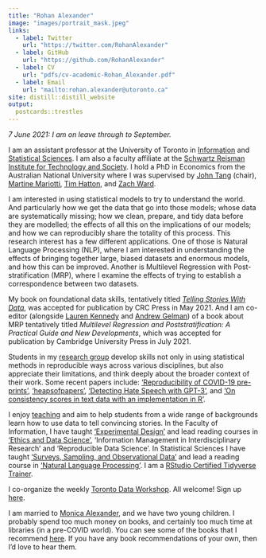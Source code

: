 ```yaml
---
title: "Rohan Alexander"
image: "images/portrait_mask.jpeg"
links:
  - label: Twitter
    url: "https://twitter.com/RohanAlexander"
  - label: GitHub
    url: "https://github.com/RohanAlexander"
  - label: CV
    url: "pdfs/cv-academic-Rohan_Alexander.pdf"
  - label: Email
    url: "mailto:rohan.alexander@utoronto.ca"
site: distill::distill_website
output:
  postcards::trestles
---
```


*7 June 2021: I am on leave through to September.*


I am an assistant professor at the University of Toronto in [Information](https://ischool.utoronto.ca/profile/rohan-alexander/) and [Statistical Sciences](https://www.statistics.utoronto.ca/people/directories/all-faculty/rohan-alexander). I am also a faculty affiliate at the [Schwartz Reisman Institute for Technology and Society](https://sr-institute.utoronto.ca/).
<!-- , the assistant director of [CANSSI Ontario](https://canssiontario.utoronto.ca), and a senior fellow at [Massey College](https://www.masseycollege.ca).  -->
I hold a PhD in Economics from the Australian National University where I was supervised by [John Tang](https://sites.google.com/view/john-tang/home) (chair), [Martine Mariotti](https://researchers.anu.edu.au/researchers/mariotti-m), [Tim Hatton](https://researchers.anu.edu.au/researchers/hatton-tj), and [Zach Ward](https://sites.google.com/site/zachaward/).

I am interested in using statistical models to try to understand the world. And particularly how we get the data that go into those models; whose data are systematically missing; how we clean, prepare, and tidy data before they are modelled; the effects of all this on the implications of our models; and how we can reproducibly share the totality of this process. This research interest has a few different applications. One of those is Natural Language Processing (NLP), where I am interested in understanding the effects of bringing together large, biased datasets and enormous models, and how this can be improved. Another is Multilevel Regression with Post-stratification (MRP), where I examine the effects of trying to establish a correspondence between two datasets. 

My book on foundational data skills, tentatively titled *[Telling Stories With Data](https://www.tellingstorieswithdata.com/)*, was accepted for publication by CRC Press in May 2021. And I am co-editor (alongside [Lauren Kennedy](https://jazzystats.com/about/) and [Andrew Gelman](http://www.stat.columbia.edu/~gelman/)) of a book about MRP tentatively titled *Multilevel Regression and Poststratification: A Practical Guide and New Developments*, which was accepted for publication by Cambridge University Press in July 2021.

Students in my [research group](https://rohanalexander.com/group.html) develop skills not only in using statistical methods in reproducible ways across various disciplines, but also appreciate their limitations, and think deeply about the broader context of their work. Some recent papers include: ['Reproducibility of COVID-19 pre-prints'](https://arxiv.org/abs/2107.10724), ['heapsofpapers'](https://rohanalexander.github.io/heapsofpapers/), ['Detecting Hate Speech with GPT-3'](https://arxiv.org/abs/2103.12407), and ['On consistency scores in text data with an implementation in R'](https://arxiv.org/abs/2101.05225).

I enjoy [teaching](https://rohanalexander.com/teaching.html) and aim to help students from a wide range of backgrounds learn how to use data to tell convincing stories. In the Faculty of Information, I have taught ['Experimental Design'](https://rohanalexander.com/inf2178.html) and lead reading courses in ['Ethics and Data Science'](https://rohanalexander.com/reading_course-ethics.html), 'Information Management in Interdisciplinary Research' and 'Reproducible Data Science'. In Statistical Sciences I have taught ['Surveys, Sampling, and Observational Data'](https://rohanalexander.com/sta304.html) and lead a reading course in ['Natural Language Processing'](https://rohanalexander.com/reading_course-nlp.html). I am a [RStudio Certified Tidyverse Trainer](https://education.rstudio.com/trainers).

I co-organize the weekly [Toronto Data Workshop](https://rohanalexander.com/toronto_data_workshop.html). All welcome! Sign up [here](https://forms.gle/sXbEixoa1iJR4Q7A8).

<!-- I am organizing a conference on reproducibility in applied statistics that will be held via Zoom on Thursday and Friday 25-26 February 2021. You can learn more [here](https://rohanalexander.com/reproducibility.html).  -->

<!-- With [Lauren Kennedy](https://jazzystats.com/) at Monash University, I co-organize a weekly MRP Reading Group. Please [get in touch](mailto:rohan.alexander@utoronto.ca) if you'd like to attend. -->

<!-- Based on my academic research I run a political poll in Australia: [Petit Poll](https://petitpoll.com). This combines non-representative polling data that we gather ourselves with a hierarchical Bayesian model to cheaply deliver meaningful Australian political polling. -->

I am married to [Monica Alexander](https://www.monicaalexander.com), and we have two young children. I probably spend too much money on books, and certainly too much time at libraries (in a pre-COVID world). You can see some of the books that I recommend [here](https://rohanalexander.com/bookshelf.html). If you have any book recommendations of your own, then I'd love to hear them.

